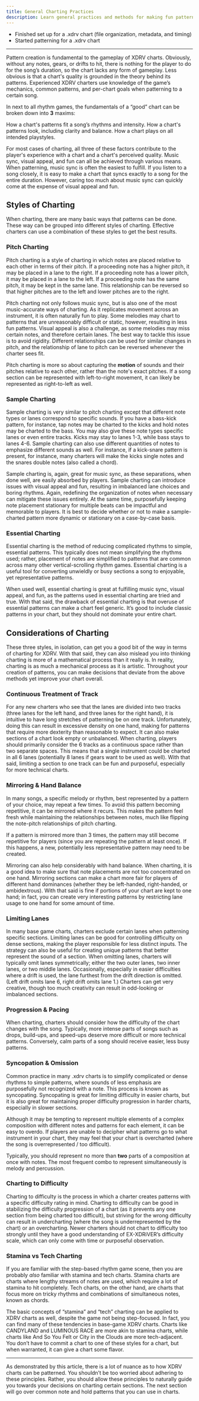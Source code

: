 ```yaml
---
title: General Charting Practices
description: Learn general practices and methods for making fun patterns.
---
```



<Aside type="note" title="Recommended Precursors">

- Finished set up for a .xdrv chart (file organization, metadata, and timing)
- Started patterning for a .xdrv chart

</Aside>

---

Pattern creation is fundamental to the gameplay of XDRV charts. Obviously, without any notes, gears, or drifts to hit, there is nothing for the player to do for the song’s duration, so the chart lacks any form of gameplay. Less obvious is that a chart's quality is grounded in the theory behind its patterns. Experienced XDRV charters use knowledge of the game’s mechanics, common patterns, and per-chart goals when patterning to a certain song.

In next to all rhythm games, the fundamentals of a “good” chart can be broken down into **3** maxims:

<CardGrid>
	<Card title="Music Sync" icon="seti:audio">
	How a chart's patterns fit a song’s rhythms and intensity.
	</Card>
	<Card title="Visual Appeal" icon="seti:image">
	How a chart's patterns look, including clarity and balance.
	</Card>
	<Card title="Fun" icon="star">
	How a chart plays on all intended playstyles.
	</Card>
</CardGrid>

For most cases of charting, all three of these factors contribute to the player's experience with a chart and a chart's perceived quality. Music sync, visual appeal, and fun can all be achieved through various means. When patterning, music sync is often the easiest to fulfill. If you listen to a song closely, it is easy to make a chart that syncs exactly to a song for the entire duration. However, caring too much about music sync can quickly come at the expense of visual appeal and fun.

## Styles of Charting

When charting, there are many basic ways that patterns can be done. These way can be grouped into different styles of charting. Effective charters can use a combination of these styles to get the best results.

### Pitch Charting

Pitch charting is a style of charting in which notes are placed relative to each other in terms of their pitch. If a proceeding note has a higher pitch, it may be placed in a lane to the right. If a proceeding note has a lower pitch, it may be placed in a lane to the left. If a proceeding note has the same pitch, it may be kept in the same lane. This relationship can be reversed so that higher pitches are to the left and lower pitches are to the right.

Pitch charting not only follows music sync, but is also one of the most music-accurate ways of charting. As it replicates movement across an instrument, it is often naturally fun to play. Some melodies may chart to patterns that are unreasonably difficult or static, however, resulting in less fun patterns. Visual appeal is also a challenge, as some melodies may miss certain notes, and therefore certain lanes. The best way to tackle this issue is to avoid rigidity. Different relationships can be used for similar changes in pitch, and the relationship of lane to pitch can be reversed whenever the charter sees fit. 

<Aside type="tip" title="Pitch as Motion">

Pitch charting is more so about capturing the **motion** of sounds and their pitches relative to each other, rather than the note's exact pitches. If a song section can be represented with left-to-right movement, it can likely be represented as right-to-left as well.

</Aside>

### Sample Charting

Sample charting is very similar to pitch charting except that different note types or lanes correspond to specific sounds. If you have a bass-kick pattern, for instance, tap notes may be charted to the kicks and hold notes may be charted to the bass. You may also give these note types specific lanes or even entire tracks. Kicks may stay to lanes 1-3, while bass stays to lanes 4-6. Sample charting can also use different quantities of notes to emphasize different sounds as well. For instance, if a kick-snare pattern is present, for instance, many charters will make the kicks single notes and the snares double notes (also called a chord).

Sample charting is, again, great for music sync, as these separations, when done well, are easily absorbed by players. Sample charting can introduce issues with visual appeal and fun, resulting in imbalanced lane choices and boring rhythms. Again, redefining the organization of notes when necessary can mitigate these issues entirely. At the same time, purposefully keeping note placement stationary for multiple beats can be impactful and memorable to players. It is best to decide whether or not to make a sample-charted pattern more dynamic or stationary on a case-by-case basis.

### Essential Charting

Essential charting is the method of reducing complicated rhythms to simple, essential patterns. This typically does not mean simplifying the rhythms used; rather, placement of notes are simplified to patterns that are common across many other vertical-scrolling rhythm games. Essential charting is a useful tool for converting unwieldly or busy sections a song to enjoyable, yet representative patterns.

<Aside type="caution" title="Essential = Generic?">

When used well, essential charting is great at fulfilling music sync, visual appeal, and fun, as the patterns used in essential charting are tried and true. With that said, the drawback of essential charting is that overuse of essential patterns can make a chart feel generic. It’s good to include classic patterns in your chart, but they should not dominate your entire chart.

</Aside>

## Considerations of Charting

These three styles, in isolation, can get you a good bit of the way in terms of charting for XDRV. With that said, they can also mislead you into thinking charting is more of a mathematical process than it really is. In reality, charting is as much a mechanical process as it is artistic. Throughout your creation of patterns, you can make decisions that deviate from the above methods yet improve your chart overall.

### Continuous Treatment of Track

For any new charters who see that the lanes are divided into two tracks (three lanes for the left hand, and three lanes for the right hand), it is intuitive to have long stretches of patterning be on one track. Unfortunately, doing this can result in excessive density on one hand, making for patterns that require more dexterity than reasonable to expect. It can also make sections of a chart look empty or unbalanced. When charting, players should primarily consider the 6 tracks as a continuous space rather than two separate spaces. This means that a single instrument could be charted in all 6 lanes (potentially 8 lanes if gears want to be used as well). With that said, limiting a section to one track can be fun and purposeful, especially for more technical charts.

### Mirroring & Hand Balance

In many songs, a specific melody or rhythm, best represented by a pattern of your choice, may repeat a few times. To avoid this pattern becoming repetitive, it can be mirrored where it recurs. This makes the pattern feel fresh while maintaining the relationships between notes, much like flipping the note-pitch relationships of pitch charting. 

<Aside type="caution" title="Excess Mirroring">

If a pattern is mirrored more than 3 times, the pattern may still become repetitive for players (since you are repeating the pattern at least once). If this happens, a new, potentially less representative pattern may need to be created.

</Aside>

Mirroring can also help considerably with hand balance. When charting, it is a good idea to make sure that note placements are not too concentrated on one hand. Mirroring sections can make a chart more fair for players of different hand dominances (whether they be left-handed, right-handed, or ambidextrous). With that said is fine if portions of your chart are kept to one hand; in fact, you can create very interesting patterns by restricting lane usage to one hand for some amount of time.

### Limiting Lanes

In many base game charts, charters exclude certain lanes when patterning specific sections. Limiting lanes can be good for controlling difficulty on dense sections, making the player responsible for less distinct inputs. The strategy can also be useful for creating unique patterns that better represent the sound of a section. When omitting lanes, charters will typically omit lanes symmetrically; either the two outer lanes, two inner lanes, or two middle lanes. Occasionally, especially in easier difficulties where a drift is used, the lane furthest from the drift direction is omitted. (Left drift omits lane 6, right drift omits lane 1.) Charters can get very creative, though too much creativity can result in odd-looking or imbalanced sections.

### Progression & Pacing

When charting, charters should consider how the difficulty of the chart changes with the song. Typically, more intense parts of songs such as drops, build-ups, and speed-ups deserve more difficult or more technical patterns. Conversely, calm parts of a song should receive easier, less busy patterns.

### Syncopation & Omission

Common practice in many .xdrv charts is to simplify complicated or dense rhythms to simple patterns, where sounds of less emphasis are purposefully not recognized with a note. This process is known as syncopating. Syncopating is great for limiting difficulty in easier charts, but it is also great for maintaining proper difficulty progression in harder charts, especially in slower sections.

Although it may be tempting to represent multiple elements of a complex composition with different notes and patterns for each element, it can be easy to overdo. If players are unable to decipher what patterns go to what instrument in your chart, they may feel that your chart is overcharted (where the song is overrepresented / too difficult). 

<Aside type="tip" title="Simultaneous Representation">

Typically, you should represent no more than **two** parts of a composition at once with notes. The most frequent combo to represent simultaneously is melody and percussion.

</Aside>

### Charting to Difficulty

Charting to difficulty is the process in which a charter creates patterns with a specific difficulty rating in mind. Charting to difficulty can be good in stabilizing the difficulty progression of a chart (as it prevents any one section from being charted too difficult), but striving for the wrong difficulty can result in undercharting (where the song is underrepresented by the chart) or an overcharting. Newer charters should not chart to difficulty too strongly until they have a good understanding of EX-XDRiVER’s difficulty scale, which can only come with time or purposeful observation.

### Stamina vs Tech Charting

If you are familiar with the step-based rhythm game scene, then you are probably *also* familiar with stamina and tech charts. Stamina charts are charts where lengthy streams of notes are used, which require a lot of stamina to hit completely. Tech charts, on the other hand, are charts that focus more on tricky rhythms and combinations of simultaneous notes, known as chords.

The basic concepts of “stamina” and “tech” charting can be applied to XDRV charts as well, despite the game not being step-focused. In fact, you can find many of these tendencies in base-game XDRV charts. Charts like CANDYLAND and LUMINOUS RACE are more akin to stamina charts, while charts like And So You Felt or City in the Clouds are more tech-adjacent. You don’t have to commit a chart to one of these styles for a chart, but when warranted, it can give a chart some flavor.

---

As demonstrated by this article, there is a lot of nuance as to how XDRV charts can be patterned. You shouldn’t be too worried about adhering to these principles. Rather, you should allow these principles to naturally guide you towards your decisions on charting certain sections. The next section will go over common note and hold patterns that you can use in charts.
